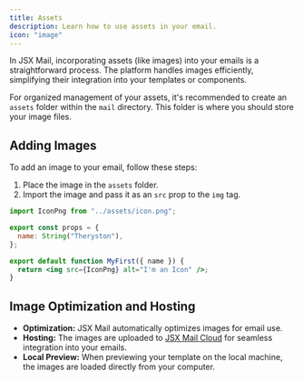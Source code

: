 ```yaml
---
title: Assets
description: Learn how to use assets in your email.
icon: "image"
---
```


In JSX Mail, incorporating assets (like images) into your emails is a straightforward process. The platform handles images efficiently, simplifying their integration into your templates or components.

For organized management of your assets, it's recommended to create an `assets` folder within the `mail` directory. This folder is where you should store your image files.

## Adding Images

To add an image to your email, follow these steps:

1. Place the image in the `assets` folder.
2. Import the image and pass it as an `src` prop to the `img` tag.

```jsx mail/templates/my-first.jsx
import IconPng from "../assets/icon.png";

export const props = {
  name: String("Theryston"),
};

export default function MyFirst({ name }) {
  return <img src={IconPng} alt="I'm an Icon" />;
}
```

## Image Optimization and Hosting

- **Optimization:** JSX Mail automatically optimizes images for email use.
- **Hosting:** The images are uploaded to [JSX Mail Cloud](/cloud) for seamless integration into your emails.
- **Local Preview:** When previewing your template on the local machine, the images are loaded directly from your computer.

